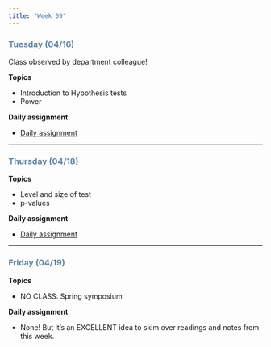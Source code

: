 ```yaml
---
title: "Week 09"
---
```


::: {style="color: #6284a2"}
### Tuesday (04/16)
:::

Class observed by department colleague!

**Topics**

-   Introduction to Hypothesis tests
-   Power

**Daily assignment**

-   [Daily assignment](daily/DA_17.pdf)

------------------------------------------------------------------------

::: {style="color: #6284a2"}
### Thursday (04/18)
:::

**Topics**

-   Level and size of test
-   p-values

**Daily assignment**

-   [Daily assignment](daily/DA_18.pdf)

------------------------------------------------------------------------

::: {style="color: #6284a2"}
### Friday (04/19)
:::

**Topics**

-   NO CLASS: Spring symposium

**Daily assignment**

-   None! But it's an EXCELLENT idea to skim over readings and notes from this week.
